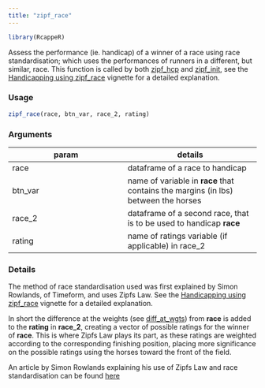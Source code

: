 ```yaml
---
title: "zipf_race"
---
```

```r
library(RcappeR)
```

Assess the performance (ie. handicap) of a winner of a race using race standardisation; which uses the performances of runners in a different, but similar, race.  This function is called by both [zipf_hcp](zipf_hcp.html) and [zipf_init](zipf_init.html), see the [Handicapping using zipf_race](handicap_with_zipf_race.html) vignette for a detailed explanation.

### Usage
```r
zipf_race(race, btn_var, race_2, rating)
```

### Arguments

param | details
------|-------
race | dataframe of a race to handicap
btn\_var | name of variable in **race** that contains the margins (in lbs) between the horses
race\_2 | dataframe of a second race, that is to be used to handicap **race**
rating | name of ratings variable (if applicable) in race\_2

### Details

The method of race standardisation used was first explained by Simon Rowlands, of Timeform, and uses Zipfs Law.  See the [Handicapping using zipf_race](handicap_with_zipf_race.html) vignette for a detailed explanation.  

In short the difference at the weights (see [diff_at_wgts](diff_at_wgts.html)) from **race** is added to the **rating** in **race\_2**, creating a vector of possible ratings for the winner of **race**.  This is where Zipfs Law plays its part, as these ratings are weighted according to the corresponding finishing position, placing more significance on the possible ratings using the horses toward the front of the field.

An article by Simon Rowlands explaining his use of Zipfs Law and race standardisation can be found [here](https://betting.betfair.com/horse-racing/bloggers/simon-rowlands/simon-rowlands-on-handicapping-060710.html)